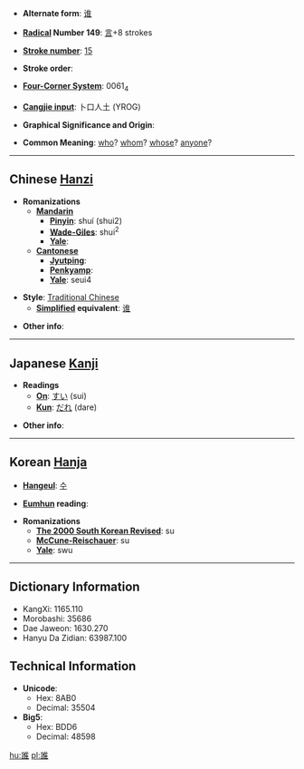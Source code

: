 * '''Alternate form''': [[谁]]

* '''[[Wiktionary:Chinese radical index| Radical]] Number 149''': [[Wiktionary:Chinese radical index 言|言]]+8 strokes

* '''[[Wiktionary:Chinese total strokes index|Stroke number]]''': [[Wiktionary:Chinese total strokes index 15|15]]

* '''Stroke order''': 

* '''[[Wiktionary:Chinese four corner index|Four-Corner System]]''': 0061<sub>4</sub>

* '''[[Wiktionary:Chinese Cangjie index|Cangjie input]]''': 卜口人土 (YROG)

* '''Graphical Significance and Origin''': 

* '''Common Meaning''': [[who]]? [[whom]]? [[whose]]? [[anyone]]?

----

== Chinese [[Hanzi]] ==

* '''Romanizations'''
** '''[[Mandarin]]'''
*** '''[[Pinyin]]''': shuí (shui2)
*** '''[[Wade-Giles]]''': shui<sup>2</sup>
*** '''[[Yale]]''': 
** '''[[Cantonese]]'''
*** '''[[Jyutping]]''':
*** '''[[Penkyamp]]''': 
*** '''[[Yale]]''': seui4

* '''Style''': [[Traditional Chinese]] 
** '''[[Simplified Chinese|Simplified]] equivalent''': [[谁]]

* '''Other info''': 

----

== Japanese [[Kanji]] ==

* '''Readings'''
** '''[[On]]''': [[すい]] (sui)
** '''[[Kun]]''': [[だれ]] (dare)

* '''Other info''':  

----

== Korean [[Hanja]] ==

* '''[[Hangeul]]''': [[수]]

* '''[[Eumhun]] reading''': 

* '''Romanizations'''
** '''[[The 2000 South Korean Revised Romanization|The 2000 South Korean Revised]]''': su
** '''[[McCune-Reischauer]]''': su
** '''[[Yale]]''': swu

----

== Dictionary Information ==

* KangXi: 1165.110
* Morobashi: 35686
* Dae Jaweon: 1630.270
* Hanyu Da Zidian: 63987.100

== Technical Information ==

* '''Unicode''':
** Hex: 8AB0
** Decimal: 35504
* '''Big5''':
** Hex: BDD6
** Decimal: 48598

[[hu:誰]]
[[pl:誰]]